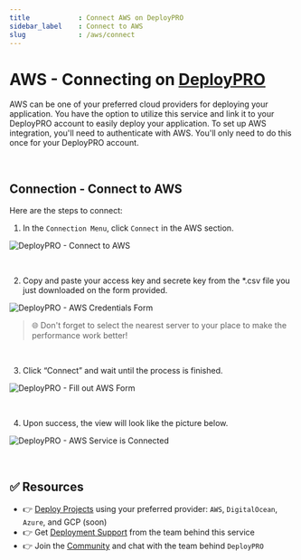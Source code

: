 ```yaml
---
title            : Connect AWS on DeployPRO
sidebar_label    : Connect to AWS
slug             : /aws/connect
---
```


# AWS - Connecting on [DeployPRO](https://deploypro.dev)

AWS can be one of your preferred cloud providers for deploying your application. You have the option to utilize this service and link it to your DeployPRO account to easily deploy your application. To set up AWS integration, you'll need to authenticate with AWS. You'll only need to do this once for your DeployPRO account.

<!-- > You can disconnect a linked AWS account if needed. -->

<br />

## Connection - Connect to AWS
Here are the steps to connect:

1. In the `Connection Menu`, click `Connect` in the AWS section.

  ![DeployPRO - Connect to AWS](https://github.com/app-generator/deploypro-docs/assets/46531367/99fcac15-c2d3-4d77-876c-d5b64a881bdd)

<br />

2. Copy and paste your access key and secrete key from the *.csv file you just downloaded on the form provided.

  ![DeployPRO - AWS Credentials Form](https://github.com/app-generator/deploypro-docs/assets/46531367/354abcb6-fc03-467f-8b29-2e35ca23bbc9)

  > 🌐 Don't forget to select the nearest server to your place to make the performance work better!

<br />

3. Click “Connect” and wait until the process is finished.

  ![DeployPRO - Fill out AWS Form](https://github.com/app-generator/deploypro-docs/assets/46531367/536e6fda-026c-44cc-8094-21ffbca85837)

<br />

4. Upon success, the view will look like the picture below.

  ![DeployPRO - AWS Service is Connected](https://github.com/app-generator/deploypro-docs/assets/46531367/2af5f840-215e-4d9a-9c51-15db5d1f3eea)

<br />

## ✅ Resources

- 👉 [Deploy Projects](https://deploypro.dev/) using your preferred provider: `AWS`, `DigitalOcean`, `Azure`, and GCP (soon)
- 👉 Get [Deployment Support](https://deploypro.dev/support/) from the team behind this service
- 👉 Join the [Community](https://discord.gg/qQhjQZhnur) and chat with the team behind `DeployPRO`